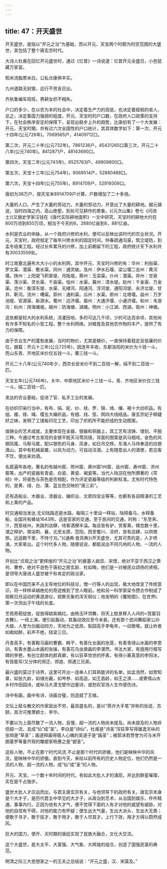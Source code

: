 ```yaml
---
---
---
```

title: 47：开天盛世
---



开天盛世，是指以“开元之治”为基础，而以开元、天宝两个时期为时空范围的大盛世，其包括了整个唐玄宗时代。

大诗人杜甫在回忆开元盛世时，通过《忆昔》一诗说道：忆昔开元全盛日，小邑犹藏万家室。

稻米流脂票米白，公私仓康俱丰实。

九州道路无豺狼，远行不劳吉日出。

齐执鲁编车班班，男耕女织不相失。

户口的多少，在以农为本的社会中，决定着生产力的高低，也决定着赋税的收人，总之，决定着国力强弱的程度。开元、天宝时的户口数，在政府人口政策的支持下，在社会秩序安定的保障下，呈现出稳步上升的趋势，比唐初有了一个大发展：开元、天宝时期，共有过六次全国性的户口统计，其具体数字如下：第一次，开元十四年(公元726年)。7069565户，41409712口。

第二次，开元二十年(公元732年)。7861236户，45431265口第三次，开元二十八年(公元740年)。8412871户，48143690口。

第四次，天宝二年(公元743年)，8525763户，48909800口。

第五次，天宝十三年(公元754年)，9069514户，52880488口。

第六次，天宝十四年(公元755年)，8914709户，52919309口。

唐初为38万户，按天宝末8914709户计算，户数增加了二十多倍。

大量的人口，产生了大量的劳动力，大量的劳动力，开垦出了大量的耕地。据元镇说，当时四海之内，高山绝壑，到处可见耕作的景象。(《元次山集》卷七《问进士》)又据史学家汪钱在《唐代实际耕地面积》一文中研究，天宝时的耕地大约在800万顷到850万顷，相当于今天的6，2880亿亩到6，881亿亩。

水利是农业的命脉，从一个政府兴修的水利，便可以反映出该时代的农业状况。开元、天宝时，政府规定了每年兴修水利的固定时间，仲春疏通沟渠，筑立堤防，到孟冬结束工程。经过长年累月的兴修，加上前朝留下的工程，政府统计天下水利共有30033559处。

时江南塞北遍布大大小小的水利网，其中开元、天宝时兴修的有：华州：利俗渠、罗文渠、潜渠、敷水渠。同州：通灵破。洛州：伊水石堰、梁公堰二会州：黄河堰。陕州：上阳堤飞积翠堤、月阪堤。蔡州：玉梁渠。仆州：潜渠。并州：甘泉渠、荡沙渠、灵长渠、千亩渠。恒州：水渠。冀州：漳水堤。赵州：千金渠、万金渠。沧州：衡漳东堤、水渠、无棣河、阳通河、浮河堤、通阳河堤、永济北堤、甘井、靳河。流州：嘈渠。郭州：通利渠。瓜州：水渠。郎州：北塔堰。益州：万岁池堤、官源渠、新源水。蜀州：远济堰。眉州：大通济堰、小通济堰。和州：韦游沟：杭州：捍海塘堤。越州：防海塘、湖塘。明州：小江湖、西湖。衙州：神塘。

这些都是较大的水利系统，浇灌田地，多的可达几千顷，少的可达百余顷，其他尚有许多不知名的小型工程。整个水利网络，对粮食及其他农作物的丰产，提供了有力的保障。

由于农业生产的蓬勃发展，当时的物价，尤其是粮价，一直保持着稳定且低廉的价位。据载：开元十三年(公元725年)，因连年丰收，东都洛阳的米价为十钱一斗，而山东青、齐地区米价仅五钱一斗，粟三钱一斗。

开元二十八年(公元740年夕，西京长安米价不到二百钱一解，绢不到二百钱一匹。

天宝五年(公元746年)，关中、中原地区米价十三钱一斗，青、齐地区米价仅三钱一斗，绢二百钱一匹。

发达的农业基础，促进了官、私手工业的发展。

在纺织印染行当中，有布、绢、紽、纱、续、罗、锦、绮、缣、褐十大纺织品，有组、缓、绦、绳、缨五大编织品，有细、线、弦、网四大线结品。唐玄宗妃子柳婕好之妹，发明了工镂板印花工艺，印出了织机所不能织成的生动图案。

熔铸业的艺术成就，主要体现在金器、银器和铜器上，其工艺有浇铸、镂刻、平脱三种。今通过考古发现的金银平脱天马莺凤镜，背面的图案是凤马相戏，金色的风翅凤尾、马鬃马尾，配以银色的马身、凤身，如日月交辉。东海人马侍奉造的白银酒山，其中有机械装置，以风为动力，可自动注酒，上有随意出人的酒使，若见客不饮，便出来劝酒。

名窑遍布各地，著名的有越州窑、邢州窑、鼎州窑1州窑、岳州窑、寿州窑、洪州窑等，出产的瓷器有青瓷、白瓷、黄瓷、褐瓷等。当代人陆羽在他所撰著的《茶经》中，将瓷色与茶色是否相配，作为评定瓷器等级的判断标准。尤有时代特色的，是黄、绿、白、蒲、蓝五色交映的“唐三彩”。

还有造船业、木器业、漆器业、编织业、文房四宝业等等，也都有各自精湛的工艺和上乘的产品。

时交通相当发达.无论陆路还是水路，每隔三十里设一释站，陆释备马，水释备船，全国共有蜂站1643所。这是官家的交通，至于民间的交通，时称：“东至宋、汁，西至岐州，夹路列店肆，待客酒撰丰溢。每店皆有驴，赁客乘，倏忽数十里，谓之释驴。南诣荆、襄，北至太原、范阳，西至蜀川、凉府，皆有店肆，以供商旅。远适数干里，不恃寸刃。”(《通典·食货典》)开天盛世，尤其可贵的是，人才喷涌，大家辈出。这个时代多人物，随便说说，都能说出不同凡响的人物、一流的人物。

开创比“贞观之治”更辉煌的“开元之治”的奠基人姚崇、宋憬，绝对不亚于西汉之萧何、曹参，绝对不逊色于唐初之房玄龄、杜如晦，他们是一对被民众颂扬的贤相，是领导大唐进人盛世被千秋肯定的政治家。

即以在中国历来不占主导地位的科技论，僧一行等人的出现，极大地改变了传统意识，将一样样卓越绝伦的奇迹推到了世人眼前。他和另一科学家梁令攒合作制成了观察日月运动的黄道游仪，观察天象的浑天铜仪；他发明的《覆矩图》，在世界L第一次测出子午线的长度。

艺苑奇葩绽放，绽放得姚紫嫣红。由杨玉环领舞，将天上胜景移入人间的<霓裳羽衣舞》，一经上演，便引起轰动，其轰动效应至今未衰。还有那个民间舞蹈家公孙大娘，人誉为剑器动四方，天地为之低昂。梨园高手李龟年，一动歌喉，就让听者如痴如醉，彩声不绝，绕梁三日。

丹青高手，有善鞍马画的曹霸、韩干，有善仕女画的张营，有善青绿山水画的李思训，有善水墨山水画的张操，有善花鸟虫兽画的李湛然。书法大家，有擅用行楷写碑的李琶，有创立颜体的颜真卿，有以狂草惊世的怀素，有得小篆真意的李阳冰，有皆能写/又分体的郑迁、郑逾、郑遇三兄弟。

最兴盛的莫过于诗界，这里可开出一连串人们耳熟能详的名单，如孟浩然，如贺知章，如张九龄，如储光羲，如岑参、如高适，如王昌龄，如王之涣……或寄情山水乡村作田园诗，或纵马大漠戈壁作边塞诗，或愁叹官场人生作感伤诗。

诗中有画，画中有诗，诗画合璧，则造就了王维。

文坛上赋与散文的作家层出不穷，最具盛名的，是以“燕许大手笔”并称的张说、苏颐，其次可推萧颖士、李华。

不要以为上面尽数了一流人物，且慢，超一流的人物尚未提及。尚未提及的人物非但超一流，且成“仙”成“圣”。李白是“诗仙”，杜甫是“诗圣”泻狂草写得雄逸天纵的张旭是“草圣”；画道释画得摄人心魄的吴道子是“画圣”；被郭沫若赞誉为可与米开朗基罗等量齐观的雕塑家杨惠之是“塑圣”。

这些人物，不止在那个时代风流.不止是那个时代的骄傲，他们是映映中华的风流，是映映中华的骄傲。直到今天，来给以前所有的历史人物定位，他们仍然是一流的人物，超一流的人物，成“仙”成“圣”的人物。

开元、天宝，一个数十年时间的时代，有如此大批人才的涌现，并达到群星璀璨，实在是千占独步。

盛世大批人才应运而出，与君主唐玄宗有关，与他领导下的政府有关。唐玄宗本身是个大才子，是历代君主中罕见的大才子，从政治到艺术，从治国到娱乐，件件精通，事事内行。正因为他有大才气，便不觉得下面的人有才对他的威望有威胁，对他的自信有干碍，对他的能力有怀疑；便生出大气量，生出大派头，生出大无畏；便敢于寻才，敢于拔才，敢于用才，敢于人尽其才。上行下效，用才方得以蔚然成风。

巨大的国力，使开、天时期的唐廷实现了民族大融合，文化大交流。

这个大盛世，是大太平、大富强、大气象、大辉煌的组合，创造了国强民富的典范。

明清之际三大思想家之一的王夫之总结说：“开元之盛，汉、宋莫及。”